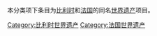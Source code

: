 {{catmore}}
本分类项下条目为[[比利时|比利时]]和[[法国|法国]]的同名[[世界遗产|世界遗产]]项目。

[[Category:比利时世界遗产|Category:比利时世界遗产]]
[[Category:法国世界遗产|Category:法国世界遗产]]